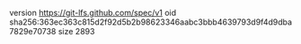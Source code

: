 version https://git-lfs.github.com/spec/v1
oid sha256:363ec363c815d2f92d5b2b98623346aabc3bbb4639793d9f4d9dba7829e70738
size 2893
